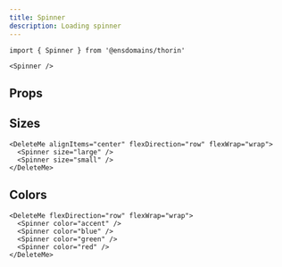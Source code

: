 ```yaml
---
title: Spinner
description: Loading spinner
---
```


```tsx
import { Spinner } from '@ensdomains/thorin'
```

```tsx expand=true live=true
<Spinner />
```

## Props

<PropsTable sourceLink={sourceLink} types={types} />

## Sizes

```tsx live=true
<DeleteMe alignItems="center" flexDirection="row" flexWrap="wrap">
  <Spinner size="large" />
  <Spinner size="small" />
</DeleteMe>
```

## Colors

```tsx live=true
<DeleteMe flexDirection="row" flexWrap="wrap">
  <Spinner color="accent" />
  <Spinner color="blue" />
  <Spinner color="green" />
  <Spinner color="red" />
</DeleteMe>
```
